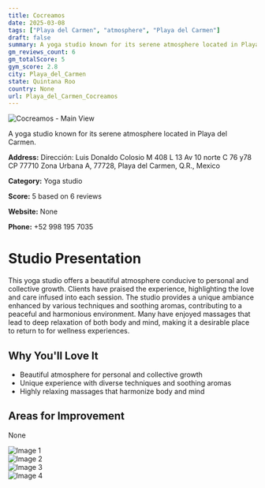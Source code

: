 ```yaml
---
title: Cocreamos
date: 2025-03-08
tags: ["Playa del Carmen", "atmosphere", "Playa del Carmen"]  
draft: false
summary: A yoga studio known for its serene atmosphere located in Playa del Carmen.
gm_reviews_count: 6
gm_totalScore: 5
gym_score: 2.8
city: Playa_del_Carmen
state: Quintana Roo
country: None
url: Playa_del_Carmen_Cocreamos
---
```


<div className="aspect-[16/9] relative my-8">
  <img 
    src="https://lh5.googleusercontent.com/p/AF1QipPk8ZlT_7uLkq5Qi00ajE-r3JyT9EnvGdw6jZR1=w1920-h1080-k-no"
    alt="Cocreamos - Main View"
    className="object-cover absolute inset-0 w-full h-full rounded-lg"
  />
</div>

A yoga studio known for its serene atmosphere located in Playa del Carmen.

**Address:** Dirección: Luis Donaldo Colosio M 408 L 13 Av 10 norte C 76 y78 CP 77710 Zona Urbana A, 77728, Playa del Carmen, Q.R., Mexico

**Category:** Yoga studio

**Score:** 5 based on 6 reviews

**Website:** None

**Phone:** +52 998 195 7035

# Studio Presentation

This yoga studio offers a beautiful atmosphere conducive to personal and collective growth. Clients have praised the experience, highlighting the love and care infused into each session. The studio provides a unique ambiance enhanced by various techniques and soothing aromas, contributing to a peaceful and harmonious environment. Many have enjoyed massages that lead to deep relaxation of both body and mind, making it a desirable place to return to for wellness experiences.

## Why You'll Love It

- Beautiful atmosphere for personal and collective growth
- Unique experience with diverse techniques and soothing aromas
- Highly relaxing massages that harmonize body and mind

## Areas for Improvement

None

<div className="grid grid-cols-1 xl:grid-cols-2 gap-4 my-8">
<div className="aspect-[4/3] relative"><img src="https://lh3.googleusercontent.com/p/AF1QipMivU22BKIgjZDuZrv3o_hK1Wl586HOcJmgGdGX=w1920-h1080-k-no" alt="Image 1" className="object-cover absolute inset-0 w-full h-full rounded-lg" /></div>
<div className="aspect-[4/3] relative"><img src="https://lh5.googleusercontent.com/p/AF1QipN7_VQzr47oRqUA_jAPCy3RXZqTwOEtCcI0W_2p=w1920-h1080-k-no" alt="Image 2" className="object-cover absolute inset-0 w-full h-full rounded-lg" /></div>
<div className="aspect-[4/3] relative"><img src="https://lh5.googleusercontent.com/p/AF1QipNHPD6JlyA7uXZMqcKBetqitmwZgbTisFn2sKIO=w1920-h1080-k-no" alt="Image 3" className="object-cover absolute inset-0 w-full h-full rounded-lg" /></div>
<div className="aspect-[4/3] relative"><img src="https://lh5.googleusercontent.com/p/AF1QipOW6HmVLplHDT96uuyeqRKzX9c5M9ZGZvE1FA0d=w1920-h1080-k-no" alt="Image 4" className="object-cover absolute inset-0 w-full h-full rounded-lg" /></div>
</div>